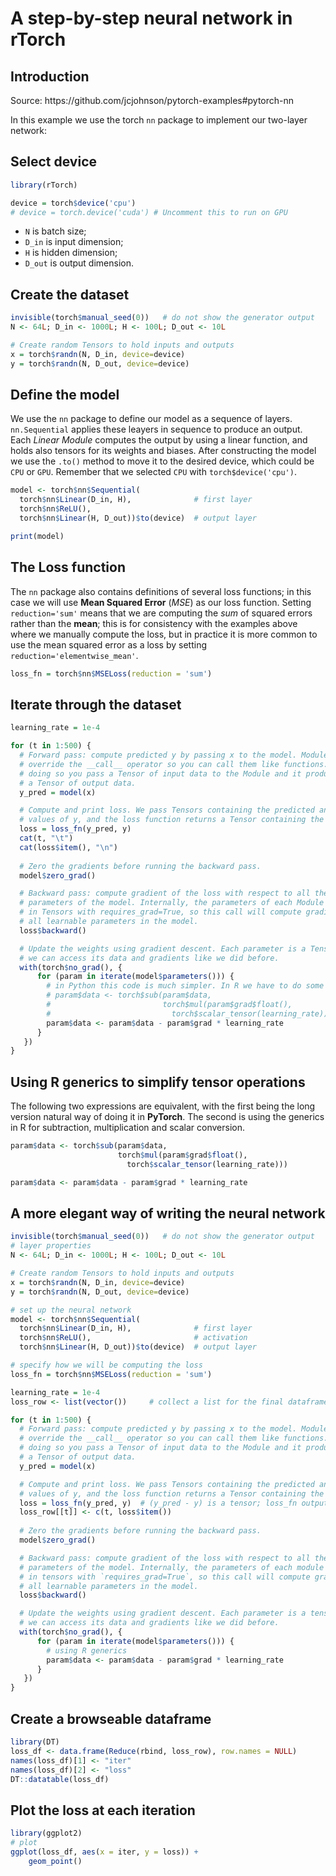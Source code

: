 # A step-by-step neural network in rTorch

## Introduction
Source: https://github.com/jcjohnson/pytorch-examples#pytorch-nn

In this example we use the torch `nn` package to implement our two-layer network:

## Select device

```r
library(rTorch)

device = torch$device('cpu')
# device = torch.device('cuda') # Uncomment this to run on GPU
```

* `N` is batch size; 
* `D_in` is input dimension;
* `H` is hidden dimension; 
* `D_out` is output dimension.


## Create the dataset

```r
invisible(torch$manual_seed(0))   # do not show the generator output
N <- 64L; D_in <- 1000L; H <- 100L; D_out <- 10L

# Create random Tensors to hold inputs and outputs
x = torch$randn(N, D_in, device=device)
y = torch$randn(N, D_out, device=device)
```


## Define the model
We use the `nn` package to define our model as a sequence of layers. `nn.Sequential` applies these leayers in sequence to produce an output. Each _Linear Module_ computes the output by using a linear function, and holds also tensors for its weights and biases. After constructing the model we use the `.to()` method to move it to the desired device, which could be `CPU` or `GPU`. Remember that we selected `CPU` with `torch$device('cpu')`.

```r
model <- torch$nn$Sequential(
  torch$nn$Linear(D_in, H),              # first layer
  torch$nn$ReLU(),
  torch$nn$Linear(H, D_out))$to(device)  # output layer

print(model)
```


## The Loss function
The `nn` package also contains definitions of several loss functions; in this case we will use __Mean Squared Error__ ($MSE$) as our loss function. Setting `reduction='sum'` means that we are computing the *sum* of squared errors rather than the __mean__; this is for consistency with the examples above where we manually compute the loss, but in practice it is more common to use the mean squared error as a loss by setting `reduction='elementwise_mean'`.

```r
loss_fn = torch$nn$MSELoss(reduction = 'sum')
```


## Iterate through the dataset

```r
learning_rate = 1e-4

for (t in 1:500) {
  # Forward pass: compute predicted y by passing x to the model. Module objects
  # override the __call__ operator so you can call them like functions. When
  # doing so you pass a Tensor of input data to the Module and it produces
  # a Tensor of output data.
  y_pred = model(x)

  # Compute and print loss. We pass Tensors containing the predicted and true
  # values of y, and the loss function returns a Tensor containing the loss.
  loss = loss_fn(y_pred, y)
  cat(t, "\t")
  cat(loss$item(), "\n")
  
  # Zero the gradients before running the backward pass.
  model$zero_grad()

  # Backward pass: compute gradient of the loss with respect to all the learnable
  # parameters of the model. Internally, the parameters of each Module are stored
  # in Tensors with requires_grad=True, so this call will compute gradients for
  # all learnable parameters in the model.
  loss$backward()

  # Update the weights using gradient descent. Each parameter is a Tensor, so
  # we can access its data and gradients like we did before.
  with(torch$no_grad(), {
      for (param in iterate(model$parameters())) {
        # in Python this code is much simpler. In R we have to do some conversions
        # param$data <- torch$sub(param$data,
        #                         torch$mul(param$grad$float(),
        #                           torch$scalar_tensor(learning_rate)))
        param$data <- param$data - param$grad * learning_rate
      }
   })
}  
```


## Using R generics to simplify tensor operations
The following two expressions are equivalent, with the first being the long version natural way of doing it in __PyTorch__. The second is using the generics in R for subtraction, multiplication and scalar conversion.

```r
param$data <- torch$sub(param$data,
                        torch$mul(param$grad$float(),
                          torch$scalar_tensor(learning_rate)))
```

```r
param$data <- param$data - param$grad * learning_rate
```


## A more elegant way of writing the neural network

```r
invisible(torch$manual_seed(0))   # do not show the generator output
# layer properties
N <- 64L; D_in <- 1000L; H <- 100L; D_out <- 10L

# Create random Tensors to hold inputs and outputs
x = torch$randn(N, D_in, device=device)
y = torch$randn(N, D_out, device=device)

# set up the neural network
model <- torch$nn$Sequential(
  torch$nn$Linear(D_in, H),              # first layer
  torch$nn$ReLU(),                       # activation
  torch$nn$Linear(H, D_out))$to(device)  # output layer

# specify how we will be computing the loss
loss_fn = torch$nn$MSELoss(reduction = 'sum')

learning_rate = 1e-4
loss_row <- list(vector())     # collect a list for the final dataframe

for (t in 1:500) {
  # Forward pass: compute predicted y by passing x to the model. Module objects
  # override the __call__ operator so you can call them like functions. When
  # doing so you pass a Tensor of input data to the Module and it produces
  # a Tensor of output data.
  y_pred = model(x)

  # Compute and print loss. We pass Tensors containing the predicted and true
  # values of y, and the loss function returns a Tensor containing the loss.
  loss = loss_fn(y_pred, y)  # (y_pred - y) is a tensor; loss_fn output is a scalar
  loss_row[[t]] <- c(t, loss$item())
  
  # Zero the gradients before running the backward pass.
  model$zero_grad()

  # Backward pass: compute gradient of the loss with respect to all the learnable
  # parameters of the model. Internally, the parameters of each module are stored
  # in tensors with `requires_grad=True`, so this call will compute gradients for
  # all learnable parameters in the model.
  loss$backward()

  # Update the weights using gradient descent. Each parameter is a tensor, so
  # we can access its data and gradients like we did before.
  with(torch$no_grad(), {
      for (param in iterate(model$parameters())) {
        # using R generics
        param$data <- param$data - param$grad * learning_rate
      }
   })
}  
```

## Create a browseable dataframe

```r
library(DT)
loss_df <- data.frame(Reduce(rbind, loss_row), row.names = NULL)
names(loss_df)[1] <- "iter"
names(loss_df)[2] <- "loss"
DT::datatable(loss_df)
```

## Plot the loss at each iteration

```r
library(ggplot2)
# plot
ggplot(loss_df, aes(x = iter, y = loss)) +
    geom_point()
```

